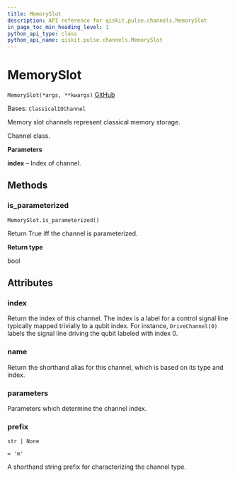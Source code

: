 ```yaml
---
title: MemorySlot
description: API reference for qiskit.pulse.channels.MemorySlot
in_page_toc_min_heading_level: 1
python_api_type: class
python_api_name: qiskit.pulse.channels.MemorySlot
---
```


# MemorySlot

<span id="qiskit.pulse.channels.MemorySlot" />

`MemorySlot(*args, **kwargs)` [GitHub](https://github.com/qiskit/qiskit/tree/stable/0.24/qiskit/pulse/channels.py "view source code")

Bases: `ClassicalIOChannel`

Memory slot channels represent classical memory storage.

Channel class.

**Parameters**

**index** – Index of channel.

## Methods

<span id="qiskit-pulse-channels-memoryslot-is-parameterized" />

### is\_parameterized

<span id="qiskit.pulse.channels.MemorySlot.is_parameterized" />

`MemorySlot.is_parameterized()`

Return True iff the channel is parameterized.

**Return type**

bool

## Attributes

<span id="qiskit.pulse.channels.MemorySlot.index" />

### index

Return the index of this channel. The index is a label for a control signal line typically mapped trivially to a qubit index. For instance, `DriveChannel(0)` labels the signal line driving the qubit labeled with index 0.

<span id="qiskit.pulse.channels.MemorySlot.name" />

### name

Return the shorthand alias for this channel, which is based on its type and index.

<span id="qiskit.pulse.channels.MemorySlot.parameters" />

### parameters

Parameters which determine the channel index.

<span id="qiskit.pulse.channels.MemorySlot.prefix" />

### prefix

`str | None`

`= 'm'`

A shorthand string prefix for characterizing the channel type.

